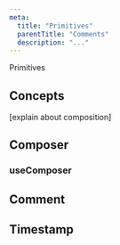 ```yaml
---
meta:
  title: "Primitives"
  parentTitle: "Comments"
  description: "..."
---
```


Primitives

## Concepts

[explain about composition]

## Composer

### useComposer

## Comment

## Timestamp
